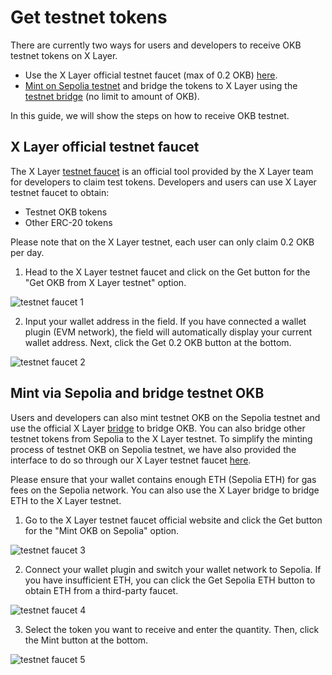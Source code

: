 # Get testnet tokens

There are currently two ways for users and developers to receive OKB testnet tokens on X Layer.
- Use the X Layer official testnet faucet (max of 0.2 OKB) [here](https://www.okx.com/xlayer/faucet "faucet").
- [Mint on Sepolia testnet](https://www.okx.com/xlayer/faucet/sepoliafaucet "sepolia faucet") and bridge the tokens to X Layer using the [testnet bridge](https://www.okx.com/xlayer/bridge-test "testnet bridge") (no limit to amount of OKB).

In this guide, we will show the steps on how to receive OKB testnet.

## X Layer official testnet faucet
The X Layer [testnet faucet](https://www.okx.com/xlayer/faucet "faucet") is an official tool provided by the X Layer team for developers to claim test tokens. Developers and users can use X Layer testnet faucet to obtain:
- Testnet OKB tokens 
- Other ERC-20 tokens

<Tip title="Note">
Please note that on the X Layer testnet, each user can only claim 0.2 OKB per day.
</Tip>

1. Head to the X Layer testnet faucet and click on the Get button for the "Get OKB from X Layer testnet" option.

![testnet faucet 1](./img/testnet-faucuet-1.png)

2. Input your wallet address in the field. If you have connected a wallet plugin (EVM network), the field will automatically display your current wallet address. Next, click the Get 0.2 OKB button at the bottom.

![testnet faucet 2](./img/testnet-faucuet-2.png)

## Mint via Sepolia and bridge testnet OKB

Users and developers can also mint testnet OKB on the Sepolia testnet and use the official X Layer [bridge](https://www.okx.com/xlayer/bridge-test "testnet bridge") to bridge OKB. You can also bridge other testnet tokens from Sepolia to the X Layer testnet. To simplify the minting process of testnet OKB on Sepolia testnet, we have also provided the interface to do so through our X Layer testnet faucet [here](https://www.okx.com/xlayer/faucet "faucet").

<Tip title="Note">
Please ensure that your wallet contains enough ETH (Sepolia ETH) for gas fees on the Sepolia network. You can also use the X Layer bridge to bridge ETH to the X Layer testnet.
</Tip>


1. Go to the X Layer testnet faucet official website and click the Get button for the "Mint OKB on Sepolia" option.

![testnet faucet 3](./img/testnet-faucuet-3.png)

2. Connect your wallet plugin and switch your wallet network to Sepolia. If you have insufficient ETH, you can click the Get Sepolia ETH button to obtain ETH from a third-party faucet.

![testnet faucet 4](./img/testnet-faucuet-4.png)

3. Select the token you want to receive and enter the quantity. Then, click the Mint button at the bottom.

![testnet faucet 5](./img/testnet-faucuet-5.png)
